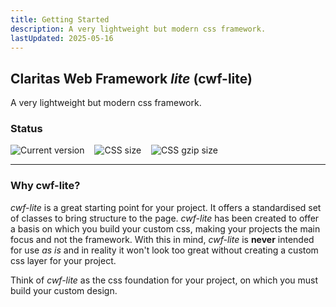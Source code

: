 ```yaml
---
title: Getting Started
description: A very lightweight but modern css framework.
lastUpdated: 2025-05-16
---
```


## Claritas Web Framework _lite_ (cwf-lite)

A very lightweight but modern css framework.

### Status

<div style="display: flex; gap: 1rem;">
  <img src="https://badgen.net/badge/Version/1.4.0/green" alt="Current version" style="margin: 0;" />
  <img src="https://badgen.net/badge/CSS size/271.00 kB/yellow" alt="CSS size" style="margin: 0;" />
  <img src="https://badgen.net/badge/CSS gzip size/24.37 kB/green" alt="CSS gzip size" style="margin: 0;" />
</div>

<hr />

### Why cwf-lite?

_cwf-lite_ is a great starting point for your project. It offers a standardised set of classes to bring structure to the page.
_cwf-lite_ has been created to offer a basis on which you build your custom css, making your projects the main focus and not the framework.
With this in mind, _cwf-lite_ is **never** intended for use _as is_ and in reality it won't look too great without creating a custom css layer for your project.

Think of _cwf-lite_ as the css foundation for your project, on which you must build your custom design.